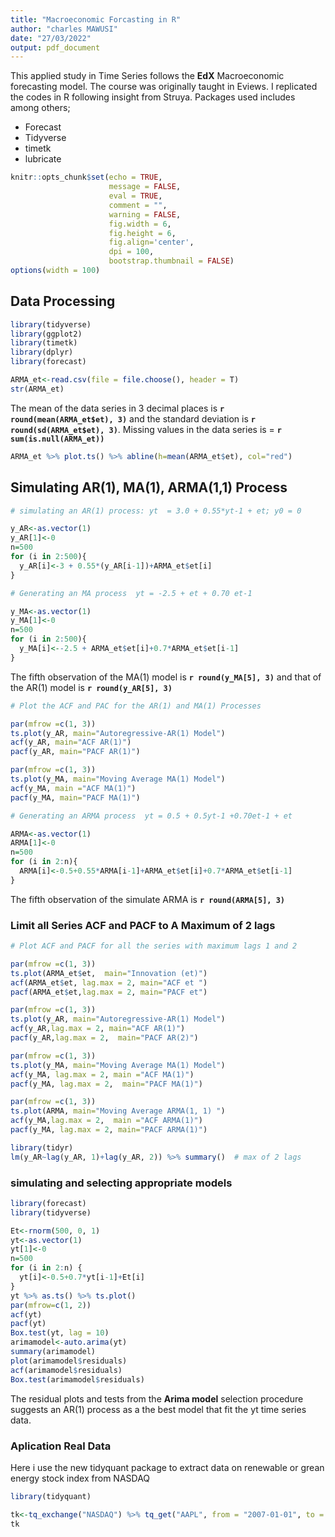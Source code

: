 ```yaml
---
title: "Macroeconomic Forcasting in R"
author: "charles MAWUSI"
date: "27/03/2022"
output: pdf_document
---
```


This applied study in Time Series follows the **EdX** Macroeconomic forecasting model. The course was originally taught in Eviews. I replicated the codes in R following insight from Struya. Packages used includes among others;

* Forecast 
* Tidyverse
* timetk
* lubricate

```r
knitr::opts_chunk$set(echo = TRUE, 
                      message = FALSE, 
                      eval = TRUE, 
                      comment = "", 
                      warning = FALSE,
                      fig.width = 6, 
                      fig.height = 6,
                      fig.align='center',
                      dpi = 100,
                      bootstrap.thumbnail = FALSE)
options(width = 100)

```

## Data Processing 


```r

library(tidyverse)
library(ggplot2)
library(timetk)
library(dplyr)
library(forecast)

```

```r
ARMA_et<-read.csv(file = file.choose(), header = T)
str(ARMA_et)
```

The mean of the data series in 3 decimal places is **`r round(mean(ARMA_et$et), 3)`** and the standard deviation is **`r round(sd(ARMA_et$et), 3)`**. Missing values in the data series is = **`r sum(is.null(ARMA_et))`**


```r

ARMA_et %>% plot.ts() %>% abline(h=mean(ARMA_et$et), col="red")

```

## Simulating AR(1), MA(1), ARMA(1,1) Process 

```r

# simulating an AR(1) process: yt  = 3.0 + 0.55*yt-1 + et; y0 = 0

y_AR<-as.vector(1)
y_AR[1]<-0
n=500
for (i in 2:500){
  y_AR[i]<-3 + 0.55*(y_AR[i-1])+ARMA_et$et[i]
}

```
```r

# Generating an MA process  yt = -2.5 + et + 0.70 et-1 

y_MA<-as.vector(1)
y_MA[1]<-0
n=500
for (i in 2:500){
  y_MA[i]<--2.5 + ARMA_et$et[i]+0.7*ARMA_et$et[i-1]
}

```
The fifth observation of the MA(1) model is **`r round(y_MA[5], 3)`** and that of the AR(1) model is **`r round(y_AR[5], 3)`**


```r

# Plot the ACF and PAC for the AR(1) and MA(1) Processes

par(mfrow =c(1, 3))
ts.plot(y_AR, main="Autoregressive-AR(1) Model")
acf(y_AR, main="ACF AR(1)")
pacf(y_AR, main="PACF AR(1)")

par(mfrow =c(1, 3))
ts.plot(y_MA, main="Moving Average MA(1) Model")
acf(y_MA, main ="ACF MA(1)")
pacf(y_MA, main="PACF MA(1)")

```

```r
# Generating an ARMA process  yt = 0.5 + 0.5yt-1 +0.70et-1 + et 

ARMA<-as.vector(1)
ARMA[1]<-0
n=500
for (i in 2:n){
  ARMA[i]<-0.5+0.55*ARMA[i-1]+ARMA_et$et[i]+0.7*ARMA_et$et[i-1]
}

```
The fifth observation of the simulate ARMA is **`r round(ARMA[5], 3)`**


### Limit all Series ACF and PACF to A Maximum of 2 lags 

```r

# Plot ACF and PACF for all the series with maximum lags 1 and 2 

par(mfrow =c(1, 3))
ts.plot(ARMA_et$et,  main="Innovation (et)")
acf(ARMA_et$et, lag.max = 2, main="ACF et ")
pacf(ARMA_et$et,lag.max = 2, main="PACF et")

par(mfrow =c(1, 3))
ts.plot(y_AR, main="Autoregressive-AR(1) Model")
acf(y_AR,lag.max = 2, main="ACF AR(1)")
pacf(y_AR,lag.max = 2,  main="PACF AR(2)")

par(mfrow =c(1, 3))
ts.plot(y_MA, main="Moving Average MA(1) Model")
acf(y_MA, lag.max = 2, main ="ACF MA(1)")
pacf(y_MA, lag.max = 2,  main="PACF MA(1)")

par(mfrow =c(1, 3))
ts.plot(ARMA, main="Moving Average ARMA(1, 1) ")
acf(y_MA,lag.max = 2,  main ="ACF ARMA(1)")
pacf(y_MA, lag.max = 2, main="PACF ARMA(1)")
```

```r
library(tidyr)
lm(y_AR~lag(y_AR, 1)+lag(y_AR, 2)) %>% summary()  # max of 2 lags 

```
### simulating and selecting appropriate models 

```r
library(forecast)
library(tidyverse)

Et<-rnorm(500, 0, 1)
yt<-as.vector(1)
yt[1]<-0
n=500
for (i in 2:n) {
  yt[i]<-0.5+0.7*yt[i-1]+Et[i]
}
yt %>% as.ts() %>% ts.plot()
par(mfrow=c(1, 2))
acf(yt)
pacf(yt)
Box.test(yt, lag = 10)
arimamodel<-auto.arima(yt)
summary(arimamodel)
plot(arimamodel$residuals)
acf(arimamodel$residuals)
Box.test(arimamodel$residuals)

```
The residual plots and tests from the **Arima model** selection procedure suggests an AR(1) process as a the best model that fit the yt time series data. 

### Aplication Real Data 

Here i use the new tidyquant package to extract data on renewable or grean energy stock index from NASDAQ

```r

library(tidyquant)

tk<-tq_exchange("NASDAQ") %>% tq_get("AAPL", from = "2007-01-01", to = "2016-12-31") %>% head()
tk


```

